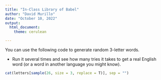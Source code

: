 ```yaml
---
title: "In-Class Library of Babel"
author: "David Murillo"
date: "October 10, 2022"
output:
  html_document:
    theme: cerulean

---
```


You can use the following code to generate random 3-letter words.

- Run it several times and see how many tries it takes to get a real English word (or a word in another language you might know).

```r
cat(letters[sample(26, size = 3, replace = T)], sep = "")


```

